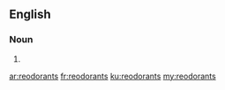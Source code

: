 ==English==

===Noun===
{{head|en|noun plural form}}

# {{plural of|reodorant|lang=en}}

[[ar:reodorants]]
[[fr:reodorants]]
[[ku:reodorants]]
[[my:reodorants]]